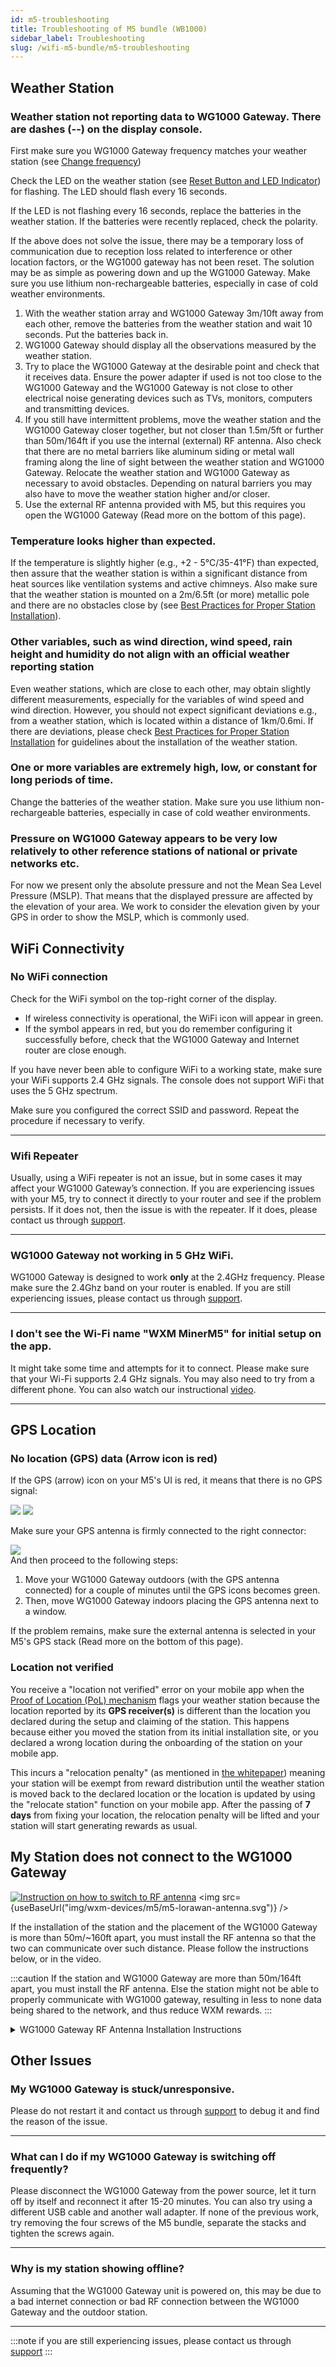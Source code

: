 ```yaml
---
id: m5-troubleshooting
title: Troubleshooting of M5 bundle (WB1000)
sidebar_label: Troubleshooting
slug: /wifi-m5-bundle/m5-troubleshooting
---
```



## Weather Station

### Weather station not reporting data to WG1000 Gateway. There are dashes (--) on the display console.

First make sure you WG1000 Gateway frequency matches your weather station (see [Change frequency](/wxm-devices/wifi-m5-bundle/m5-connect-and-claim#change-frequency-optional))

Check the LED on the weather station (see [Reset Button and LED Indicator](/wxm-devices/wifi-m5-bundle/m5-contents#outdoor-weather-station)) for flashing.
The LED should flash every 16 seconds.

If the LED is not flashing every 16 seconds, replace the batteries in the weather station.
If the batteries were recently replaced, check the polarity.

If the above does not solve the issue, there may be a temporary loss of communication due to reception loss related to interference or other location factors, or the WG1000 gateway has not been reset.
The solution may be as simple as powering down and up the WG1000 Gateway. Make sure you use lithium non-rechargeable batteries, especially in case of cold weather environments.

1. With the weather station array and WG1000 Gateway 3m/10ft away from each other,
   remove the batteries from the weather station and wait 10 seconds. Put the batteries back in.
1. WG1000 Gateway should display all the observations measured by the weather station.
1. Try to place the WG1000 Gateway at the desirable point and check that it receives data.
   Ensure the power adapter if used is not too close to the WG1000 Gateway and the WG1000 Gateway is not close to other electrical noise generating devices
   such as TVs, monitors, computers and transmitting devices.
1. If you still have intermittent problems, move the weather station and the WG1000 Gateway closer together,
   but not closer than 1.5m/5ft or further than 50m/164ft if you use the internal (external) RF antenna.
   Also check that there are no metal barriers like aluminum siding
   or metal wall framing along the line of sight between the weather station and WG1000 Gateway.
   Relocate the weather station and WG1000 Gateway as necessary to avoid obstacles.
   Depending on natural barriers you may also have to move the weather station higher and/or closer.
1. Use the external RF antenna provided with M5, but this requires you open the WG1000 Gateway (Read more on the bottom of this page).

### Temperature looks higher than expected.

If the temperature is slightly higher (e.g., +2 - 5°C/35-41°F) than expected,
then assure that the weather station is within a significant distance from heat sources
like ventilation systems and active chimneys.
Also make sure that the weather station is mounted on a 2m/6.5ft (or more) metallic pole and there are no obstacles close by (see [Best Practices for Proper Station Installation](/wxm-devices/wifi-m5-bundle/install-weather-station#best-practices-for-proper-station-installation)).

### Other variables, such as wind direction, wind speed, rain height and humidity do not align with an official weather reporting station

Even weather stations, which are close to each other, may obtain slightly different measurements,
especially for the variables of wind speed and wind direction. However, you should not expect significant deviations
e.g., from a weather station, which is located within a distance of 1km/0.6mi.
If there are deviations, please check [Best Practices for Proper Station Installation](/wxm-devices/wifi-m5-bundle/install-weather-station#best-practices-for-proper-station-installation) for guidelines about the installation of the weather station.

### One or more variables are extremely high, low, or constant for long periods of time.

Change the batteries of the weather station. Make sure you use lithium non-rechargeable batteries, especially in case of cold weather environments.

### Pressure on WG1000 Gateway appears to be very low relatively to other reference stations of national or private networks etc. 

For now we present only the absolute pressure and not the Mean Sea Level Pressure (MSLP). That means that the displayed pressure are affected by the elevation of your area. We work to consider the elevation given by your GPS in order to show the MSLP, which is commonly used.

## WiFi  Connectivity

### No WiFi  connection

Check for the WiFi  symbol on the top-right corner of the display.

- If wireless connectivity is operational, the WiFi  icon will appear in green.
- If the symbol appears in red, but you do remember configuring it successfully before, check that the WG1000 Gateway and Internet router are close enough.

If you have never been able to configure WiFi  to a working state, make sure your WiFi  supports 2.4 GHz signals. The console does not support WiFi that uses the 5 GHz spectrum.

Make sure you configured the correct SSID and password. Repeat the procedure if necessary to verify.

<hr />

### Wifi Repeater
Usually, using a WiFi repeater is not an issue, but in some cases it may affect your WG1000 Gateway’s connection. If you are experiencing issues with your M5, try to connect it directly to your router and see if the problem persists. If it does not, 
then the issue is with the repeater. If it does, please contact us through [support](https://support.weatherxm.com).

<hr />

### WG1000 Gateway not working in 5 GHz WiFi.
WG1000 Gateway is designed to work **only** at the 2.4GHz frequency. Please make sure the 2.4Ghz band on your router is enabled. If you are still experiencing issues, please contact us through [support](https://support.weatherxm.com).

<hr />

### I don't see the Wi-Fi name "WXM MinerM5" for initial setup on the app.

It might take some time and attempts for it to connect. Please make sure that your Wi-Fi supports 2.4 GHz signals. You may also need to try from a different phone. You can also watch our instructional [video](https://www.youtube.com/watch?v=sUJEwuFq1CE).

<hr />

## GPS Location

### No location (GPS) data (Arrow icon is red)
If the GPS (arrow) icon on your M5's UI is red, it means that there is no GPS signal:
<div class="explanation">
<Tabs groupId="wg1000_ui">
  <TabItem value="wg1000_ui_new" label="UI versions > 0.10.0">
    <img src={useBaseUrl("img/wxm-devices/m5/m5-no-gps-signal-new.png")} />
  </TabItem>
  <TabItem value="wg1000_ui_old" label="Older UI versions">
    <img src={useBaseUrl("img/wxm-devices/m5/m5-no-gps-signal.png")} />
  </TabItem>
</Tabs>
</div>

Make sure your GPS antenna is firmly connected to the right connector:
<div class="explanation">
<img src={useBaseUrl("img/wxm-devices/m5/m5-gps.png")} />
</div>
And then proceed to the following steps:

1. Move your WG1000 Gateway outdoors (with the GPS antenna connected)
   for a couple of minutes until the GPS icons becomes green.
1. Then, move WG1000 Gateway indoors placing the GPS antenna next to a window.

If the problem remains, make sure the external antenna is selected in your M5's GPS stack (Read more on the bottom of this page).

### Location not verified
You receive a "location not verified" error on your mobile app when the [Proof of Location (PoL) mechanism](/project/proof-of-location) flags your weather station because the location reported by its **GPS receiver(s)** is different than the location you declared during the setup and claiming of the station. This happens because either you moved the station from its initial installation site, or you declared a wrong location during the onboarding of the station on your mobile app.

This incurs a "relocation penalty" (as mentioned in [the whitepaper](http://weatherxm.com/whitepaper)) meaning your station will be exempt from reward distribution until the weather station is moved back to the declared location or the location is updated by using the "relocate station" function on your mobile app. After the passing of **7 days** from fixing your location, the relocation penalty will be lifted and your station will start generating rewards as usual.

## My Station does not connect to the WG1000 Gateway

<div class="explanation vertical">

   [![Instruction on how to switch to RF antenna](/img/wxm-devices/m5/m5-video-lorawan.png)](https://www.youtube.com/watch?v=FP4rT3FTz0M&)
   <img src={useBaseUrl("img/wxm-devices/m5/m5-lorawan-antenna.svg")} />
</div>
<p>
If the installation of the station and the placement of the WG1000 Gateway is more than 50m/~160ft apart, you must install the RF antenna so that the two can communicate over such distance.
Please follow the instructions below, or in the video.
</p>

:::caution
If the station and WG1000 Gateway are more than 50m/164ft apart, you must install the RF antenna. Else the station might not be able to properly communicate with WG1000 gateway, resulting in less to none data being shared to the network, and thus reduce WXM rewards.
:::

<details class="accordion">

<summary>WG1000 Gateway RF Antenna Installation Instructions</summary>

#### WG1000 Gateway Antenna Troubleshooting

WG1000 Gateway is equipped with two antennas, the GPS and the RF. The GPS antenna is used to determine the location (coordinates) and altitude of the weather station,
while the RF antenna is responsible for the communication between the WG1000 Gateway and the weather station.

On the left side of the WG1000 Gateway you may notice that there are two different caps, a grey for GPS and a blue for RF (labeled as "LoRa" in the cap).
Each of these caps contains a system relevant to the antennas mentioned above.

By default, the external GPS antenna and the internal RF antenna are connected, and there is no need to modify this.

The antenna plugs are VERY SENSITIVE so it is NOT recommended to switch cables unless there is a serious problem.

#### Switch external/internal GPS antenna

The WG1000 Gateway uses by default the external GPS antenna, which should be connected to the port on the grey GPS cap,
In case you desire to change the internal/external GPS antenna, follow the following steps:

1. Unscrew and remove the four screws behind the WG1000 Gateway.
1. Remove the first cap. You may use a flat-head screwdriver to separate the cap from the rest of the WG1000 Gateway.
1. You will notice two small cables, one coming from the port on the side and one coming from a small chip.
   Remove the cable, which is connected to a specific reception on the green board and connect the desired cable to the same reception.
1. Clasp the cap back and screw the device.
1. In case you changed to the external GPS antenna, connect the external antenna to the corresponding port on the side of the WG1000 Gateway.

#### Switch external/internal RF antenna

The WG1000 Gateway beta v1 uses by default the internal RF antenna.
In case you desire to change the internal/external RF antenna, follow the following steps:

1. Unscrew and remove the four screws behind the WG1000 Gateway.
1. Remove the first cap. You may use a flat-head screwdriver to separate the cap from the rest of the WG1000 Gateway.
1. Remove the grey GPS cap. Again you may use a flat-head screwdriver to separate the cap from the rest of the WG1000 Gateway.
1. You will notice two small cables, one coming from the port on the side and one coming from an edge of the green board.
   Remove the cable, which is connected to a specific reception on the green board and
   connect the desired cable to the same reception.
1. Clasp the caps and the cap back and screw the device.
1. In case you changed to external RF antenna, connect the external antenna to the corresponding port on the side of the WG1000 Gateway (LoRa cap).

##### Internal parts of the WG1000 Gateway

a. Bottom is the first cap you remove once the WG1000 Gateway is unscrewed.

b. The second cap in grey is the GPS

c. The third cap in blue is the RF Connection to the weather station

d. Top cap in white is the rest of WG1000 Gateway.

<div class="control">
   <img src={useBaseUrl("img/wxm-devices/m5/hardware-parts.svg")} />
</div>
</details>

## Other Issues

### My WG1000 Gateway is stuck/unresponsive.
  
Please do not restart it and contact us through [support](https://support.weatherxm.com) to debug it and find the reason of the issue.

<hr />

### What can I do if my WG1000 Gateway is switching off frequently?

Please disconnect the WG1000 Gateway from the power source, let it turn off by itself and reconnect it after 15-20 minutes. You can also try using a different USB cable and another wall adapter. If none of the previous work, try removing the four screws of the M5 bundle, separate the stacks and tighten the screws again.

<hr />

### Why is my station showing offline?

Assuming that the WG1000 Gateway unit is powered on, this may be due to a bad internet connection or bad RF connection between the WG1000 Gateway and the outdoor station.  

<hr />

:::note
if you are still experiencing issues, please contact us through [support](https://support.weatherxm.com)
:::